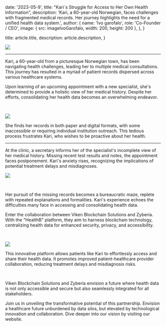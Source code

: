 
  date: '2023-05-9',
  title: "Kari´s Struggle for Access to Her Own Health Information",
  description:
    'Kari, a 60-year-old Norwegian, faces challenges with fragmented medical records. Her journey highlights the need for a unified health data system.',
  author: {
    name: 'Ivo garofalo',
    role: 'Co-Founder / CEO',
    image: { src: imageIvoGarofalo, width: 200, height: 200 },
  },
}

  title: article.title,
  description: article.description,
}

<Typography>

![](./kari_1.png)

<hr />

Kari, a 60-year-old from a picturesque Norwegian town, has been navigating health challenges, leading her to multiple medical consultations. This journey has resulted in a myriad of patient records dispersed across various healthcare systems.

Upon learning of an upcoming appointment with a new specialist, she's determined to provide a holistic view of her medical history. Despite her efforts, consolidating her health data becomes an overwhelming endeavor.

<br />

![](./kari_2.png)

She finds her records in both paper and digital formats, with some inaccessible or requiring individual institution outreach. This tedious process frustrates Kari, who wishes to be proactive about her health.

<hr />

At the clinic, a secretary informs her of the specialist's incomplete view of her medical history. Missing recent test results and notes, the appointment faces postponement. Kari's anxiety rises, recognizing the implications of potential treatment delays and misdiagnoses.

![](./kari_3.png)

<br />

Her pursuit of the missing records becomes a bureaucratic maze, replete with repeated explanations and formalities. Kari's experience echoes the difficulties many face in accessing and consolidating health data.

Enter the collaboration between Viken Blockchain Solutions and Zyberia. With the "HealthB" platform, they aim to harness blockchain technology, centralizing health data for enhanced security, privacy, and accessibility.

<br />

![](./healthB.jpeg)

This innovative platform allows patients like Kari to effortlessly access and share their health data. It promotes improved patient-healthcare provider collaboration, reducing treatment delays and misdiagnosis risks.

<br />

Viken Blockchain Solutions and Zyberia envision a future where health data is not only accessible and secure but also seamlessly integrated for all stakeholders.

<TopTip>
Join us in unveiling the transformative potential of this partnership. Envision a healthcare future unburdened by data silos, but elevated by technological innovation and collaboration. Dive deeper into our vision by visiting our website.
</TopTip>

</Typography>
